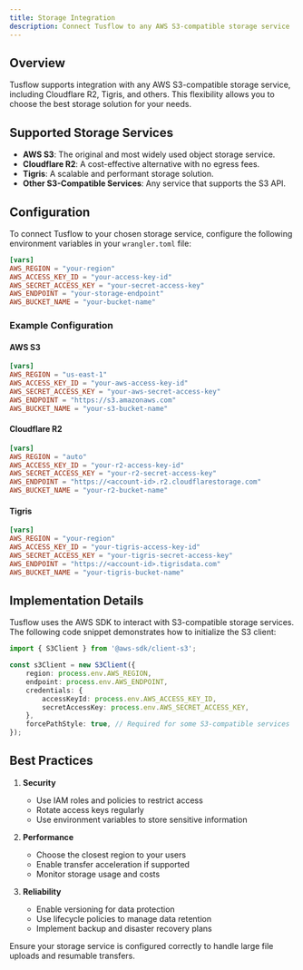 ```yaml
---
title: Storage Integration
description: Connect Tusflow to any AWS S3-compatible storage service
---
```



## Overview

Tusflow supports integration with any AWS S3-compatible storage service, including Cloudflare R2, Tigris, and others. This flexibility allows you to choose the best storage solution for your needs.

## Supported Storage Services

- **AWS S3**: The original and most widely used object storage service.
- **Cloudflare R2**: A cost-effective alternative with no egress fees.
- **Tigris**: A scalable and performant storage solution.
- **Other S3-Compatible Services**: Any service that supports the S3 API.

## Configuration

To connect Tusflow to your chosen storage service, configure the following environment variables in your `wrangler.toml` file:

```toml
[vars]
AWS_REGION = "your-region"
AWS_ACCESS_KEY_ID = "your-access-key-id"
AWS_SECRET_ACCESS_KEY = "your-secret-access-key"
AWS_ENDPOINT = "your-storage-endpoint"
AWS_BUCKET_NAME = "your-bucket-name"
```

### Example Configuration

#### AWS S3

```toml
[vars]
AWS_REGION = "us-east-1"
AWS_ACCESS_KEY_ID = "your-aws-access-key-id"
AWS_SECRET_ACCESS_KEY = "your-aws-secret-access-key"
AWS_ENDPOINT = "https://s3.amazonaws.com"
AWS_BUCKET_NAME = "your-s3-bucket-name"
```

#### Cloudflare R2

```toml
[vars]
AWS_REGION = "auto"
AWS_ACCESS_KEY_ID = "your-r2-access-key-id"
AWS_SECRET_ACCESS_KEY = "your-r2-secret-access-key"
AWS_ENDPOINT = "https://<account-id>.r2.cloudflarestorage.com"
AWS_BUCKET_NAME = "your-r2-bucket-name"
```

#### Tigris

```toml
[vars]
AWS_REGION = "your-region"
AWS_ACCESS_KEY_ID = "your-tigris-access-key-id"
AWS_SECRET_ACCESS_KEY = "your-tigris-secret-access-key"
AWS_ENDPOINT = "https://<account-id>.tigrisdata.com"
AWS_BUCKET_NAME = "your-tigris-bucket-name"
```

## Implementation Details

Tusflow uses the AWS SDK to interact with S3-compatible storage services. The following code snippet demonstrates how to initialize the S3 client:

```typescript
import { S3Client } from '@aws-sdk/client-s3';

const s3Client = new S3Client({
    region: process.env.AWS_REGION,
    endpoint: process.env.AWS_ENDPOINT,
    credentials: {
        accessKeyId: process.env.AWS_ACCESS_KEY_ID,
        secretAccessKey: process.env.AWS_SECRET_ACCESS_KEY,
    },
    forcePathStyle: true, // Required for some S3-compatible services
});
```

## Best Practices

1. **Security**
   - Use IAM roles and policies to restrict access
   - Rotate access keys regularly
   - Use environment variables to store sensitive information

2. **Performance**
   - Choose the closest region to your users
   - Enable transfer acceleration if supported
   - Monitor storage usage and costs

3. **Reliability**
   - Enable versioning for data protection
   - Use lifecycle policies to manage data retention
   - Implement backup and disaster recovery plans

<Callout type="info">
  Ensure your storage service is configured correctly to handle large file uploads and resumable transfers.
</Callout> 